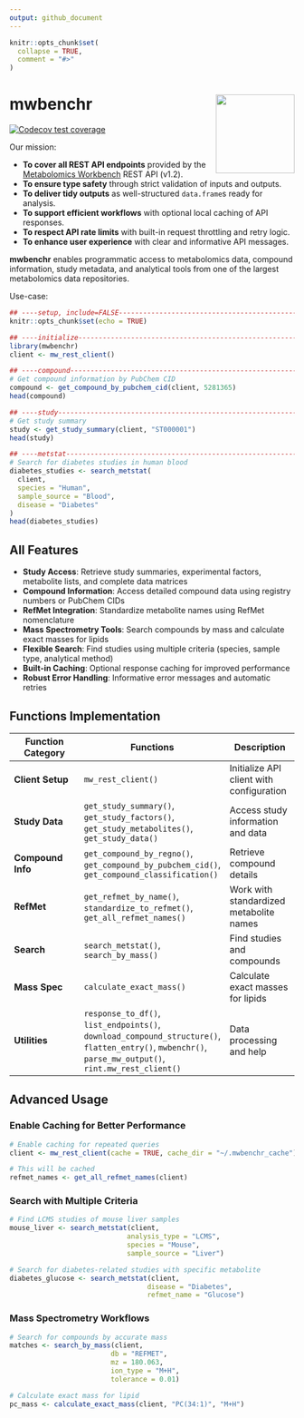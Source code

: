 ---
output: github_document
---

<!-- README.md is generated from README.Rmd. Please edit that file -->

```{r, include = FALSE}
knitr::opts_chunk$set(
  collapse = TRUE,
  comment = "#>"
)
```

# mwbenchr <img src="man/figures/logo.png" align="right" height="139" />

<!-- badges: start -->
<!-- [![R-CMD-check](https://github.com/danymukesha/mwbenchr/actions/workflows/R-CMD-check.yaml/badge.svg)](https://github.com/danymukesha/mwbenchr/actions/workflows/R-CMD-check.yaml) -->
<!-- [![Codecov test coverage](https://codecov.io/gh/danymukesha/mwbenchr/branch/main/graph/badge.svg)](https://app.codecov.io/gh/danymukesha/mwbenchr?branch=main) -->
<!-- [![Lifecycle: stable](https://img.shields.io/badge/lifecycle-stable-brightgreen.svg)](https://lifecycle.r-lib.org/articles/stages.html#stable) -->
<!-- [![BioC status](https://bioconductor.org/shields/build/release/bioc/mwbenchr.svg)](https://bioconductor.org/checkResults/release/bioc-LATEST/mwbenchr) -->
[![Codecov test coverage](https://codecov.io/gh/danymukesha/mwbenchr/graph/badge.svg)](https://app.codecov.io/gh/danymukesha/mwbenchr)
<!-- badges: end -->

Our mission:

- **To cover all REST API endpoints** provided by the [Metabolomics Workbench](https://www.metabolomicsworkbench.org/) REST API (v1.2).
- **To ensure type safety** through strict validation of inputs and outputs.
- **To deliver tidy outputs** as well-structured `data.frame`s ready for analysis.
- **To support efficient workflows** with optional local caching of API responses.
- **To respect API rate limits** with built-in request throttling and retry logic.
- **To enhance user experience** with clear and informative API messages.

**mwbenchr** enables programmatic access to metabolomics data, compound information, 
study metadata, and analytical tools from one of the largest metabolomics data repositories.

Use-case:

```{r}
## ----setup, include=FALSE-----------------------------------------------------
knitr::opts_chunk$set(echo = TRUE)

## ----initialize---------------------------------------------------------------
library(mwbenchr)
client <- mw_rest_client()

## ----compound-----------------------------------------------------------------
# Get compound information by PubChem CID
compound <- get_compound_by_pubchem_cid(client, 5281365)
head(compound)

## ----study--------------------------------------------------------------------
# Get study summary
study <- get_study_summary(client, "ST000001")
head(study)

## ----metstat------------------------------------------------------------------
# Search for diabetes studies in human blood
diabetes_studies <- search_metstat(
  client,
  species = "Human",
  sample_source = "Blood",
  disease = "Diabetes"
)
head(diabetes_studies)
```

## All Features

- **Study Access**: Retrieve study summaries, experimental factors, metabolite lists, and complete data matrices
- **Compound Information**: Access detailed compound data using registry numbers or PubChem CIDs
- **RefMet Integration**: Standardize metabolite names using RefMet nomenclature
- **Mass Spectrometry Tools**: Search compounds by mass and calculate exact masses for lipids
- **Flexible Search**: Find studies using multiple criteria (species, sample type, analytical method)
- **Built-in Caching**: Optional response caching for improved performance
- **Robust Error Handling**: Informative error messages and automatic retries

## Functions Implementation

| Function Category | Functions | Description |
|-------------------|-----------|-------------|
| **Client Setup** | `mw_rest_client()` | Initialize API client with configuration |
| **Study Data** | `get_study_summary()`, `get_study_factors()`, `get_study_metabolites()`, `get_study_data()` | Access study information and data |
| **Compound Info** | `get_compound_by_regno()`, `get_compound_by_pubchem_cid()`, `get_compound_classification()` | Retrieve compound details |
| **RefMet** | `get_refmet_by_name()`, `standardize_to_refmet()`, `get_all_refmet_names()` | Work with standardized metabolite names |
| **Search** | `search_metstat()`, `search_by_mass()` | Find studies and compounds |
| **Mass Spec** | `calculate_exact_mass()` | Calculate exact masses for lipids |
| **Utilities** | `response_to_df()`, `list_endpoints()`, `download_compound_structure()`, `flatten_entry()`, `mwbenchr()`, `parse_mw_output()`, `rint.mw_rest_client()` | Data processing and help |

## Advanced Usage

### Enable Caching for Better Performance

```r
# Enable caching for repeated queries
client <- mw_rest_client(cache = TRUE, cache_dir = "~/.mwbenchr_cache")

# This will be cached
refmet_names <- get_all_refmet_names(client)
```

### Search with Multiple Criteria

```r
# Find LCMS studies of mouse liver samples
mouse_liver <- search_metstat(client,
                             analysis_type = "LCMS",
                             species = "Mouse",
                             sample_source = "Liver")

# Search for diabetes-related studies with specific metabolite
diabetes_glucose <- search_metstat(client,
                                  disease = "Diabetes",
                                  refmet_name = "Glucose")
```

### Mass Spectrometry Workflows

```r
# Search for compounds by accurate mass
matches <- search_by_mass(client,
                         db = "REFMET",
                         mz = 180.063,
                         ion_type = "M+H",
                         tolerance = 0.01)

# Calculate exact mass for lipid
pc_mass <- calculate_exact_mass(client, "PC(34:1)", "M+H")
```


